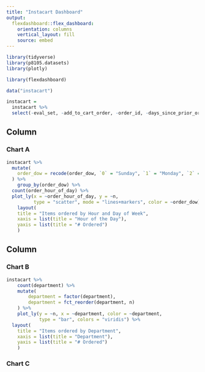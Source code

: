 ```yaml
---
title: "Instacart Dashboard"
output: 
  flexdashboard::flex_dashboard:
    orientation: columns
    vertical_layout: fill
    source: embed
---
```


```r
library(tidyverse)
library(p8105.datasets)
library(plotly)

library(flexdashboard)
```

```r
data("instacart")

instacart = 
  instacart %>% 
  select(-eval_set, -add_to_cart_order, -order_id, -days_since_prior_order)
```

Column {data-width=650}
-----------------------------------------------------------------------

### Chart A

```r

instacart %>% 
  mutate(
    order_dow = recode(order_dow, `0` = "Sunday", `1` = "Monday", `2` = "Tuesday", `3` = "Wednesday", `4` = "Thursday", `5` = "Friday", `6` = "Saturday")
  ) %>% 
	group_by(order_dow) %>% 
  count(order_hour_of_day) %>% 
  plot_ly(x = ~order_hour_of_day, y = ~n,
          type = "scatter", mode = "lines+markers", color = ~order_dow) %>% 
    layout(
    title = "Items ordered by Hour and Day of Week",
    xaxis = list(title = "Hour of the Day"),
    yaxis = list(title = "# Ordered")
    )

```

Column {data-width=350}
-----------------------------------------------------------------------

### Chart B

```r

instacart %>% 
	count(department) %>% 
	mutate(
		department = factor(department),
		department = fct_reorder(department, n)
	) %>% 
	plot_ly(y = ~n, x = ~department, color = ~department,
	        type = "bar", colors = "viridis") %>% 
  layout(
    title = "Items ordered by Department",
    xaxis = list(title = "Department"),
    yaxis = list(title = "# Ordered")
    )

```

### Chart C

```r

```

